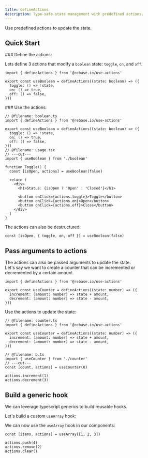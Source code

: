 ```yaml
---
title: defineActions
description: Type-safe state management with predefined actions.
---
```



Use predefined actions to update the state.

## Quick Start

<Steps>

<Step>
### Define the actions:

Lets define 3 actions that modify a `boolean` state: `toggle`, `on`, and `off`.

```tsx twoslash title="boolean.ts"
import { defineActions } from '@rebase.io/use-actions'

export const useBoolean = defineActions((state: boolean) => ({
  toggle: () => !state,
  on: () => true,
  off: () => false,
}))
```

</Step>

<Step>
### Use the actions:

```tsx twoslash
// @filename: boolean.ts
import { defineActions } from '@rebase.io/use-actions'

export const useBoolean = defineActions((state: boolean) => ({
  toggle: () => !state,
  on: () => true,
  off: () => false,
}))
// @filename: usage.tsx
// ---cut---
import { useBoolean } from './boolean'

function Toggle() {
  const [isOpen, actions] = useBoolean(false)

  return (
    <div>
      <h1>Status: {isOpen ? 'Open' : 'Closed'}</h1>

      <button onClick={actions.toggle}>Toggle</button>
      <button onClick={actions.on}>Open</button>
      <button onClick={actions.off}>Close</button>
    </div>
  )
}
```

</Step>

The actions can also be destructured:

```tsx
const [isOpen, { toggle, on, off }] = useBoolean(false)
```

</Steps>

## Pass arguments to actions

The actions can also be passed arguments to update the state. \
Let's say we want to create a counter that can be incremented or decremented by a certain amount.

```tsx twoslash title="counter.ts"
import { defineActions } from '@rebase.io/use-actions'

export const useCounter = defineActions((state: number) => ({
  increment: (amount: number) => state + amount,
  decrement: (amount: number) => state - amount,
}))
```

Use the actions to update the state:

```tsx twoslash
// @filename: counter.ts
import { defineActions } from '@rebase.io/use-actions'

export const useCounter = defineActions((state: number) => ({
  increment: (amount: number) => state + amount,
  decrement: (amount: number) => state - amount,
}))

// @filename: b.ts
import { useCounter } from './counter'
// ---cut---
const [count, actions] = useCounter(0)

actions.increment(1)
actions.decrement(3)
```

## Build a generic hook

We can leverage typescript generics to build reusable hooks.

Let's build a custom `useArray` hook:

We can now use the `useArray` hook in our components:

```tsx
const [items, actions] = useArray([1, 2, 3])

actions.push(4)
actions.remove(2)
actions.clear()
```
